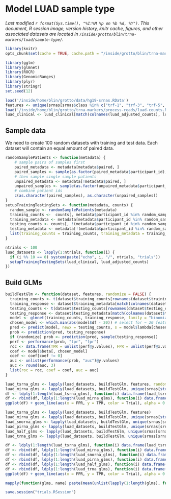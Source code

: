 # Model LUAD sample type
_Last modified `r format(Sys.time(), "%I:%M %p on %b %d, %Y")`. This document, R session image, version history, knitr cache, figures, and other associated datasets are located in `/inside/grotto/blin/trna-markers/luad/sample-type/`._

```r
library(knitr)
opts_chunk$set(cache = TRUE, cache.path = "/inside/grotto/blin/trna-markers/luad/sample-type/trials-cache/", eval = TRUE, echo = TRUE, warning = FALSE, results = FALSE, message = FALSE, autodep = TRUE, dev = "png", dpi = 300)
```

```r
library(gglm)
library(glmnet)
library(ROCR)
library(GenomicRanges)
library(plyr)
library(stringr)
set.seed(12)
```

```r
load('/inside/home/blin/grotto/data/hg19-srnas.RData')
features <- unique(srnas[srnas$class %in% c("trf-1", "trf-3", "trf-5", "actRF-3", "actRF-5", "trailer")]$tx_name)
load('/inside/home/blin/grotto/trna-markers/process-reads/luad-counts.RData')
luad_clinical <- luad_clinical[match(colnames(luad_adjusted_counts), luad_clinical$barcode), ]
```

## Sample data

We need to create 100 random datasets with training and test data. Each dataset will contain an equal amount of paired data.


```r
randomSamplePatients <- function(metadata) {
	# sample pairs of samples first
	paired_metadata <- metadata[metadata$paired, ]
	paired_samples <- sample(as.factor(paired_metadata$participant_id), nrow(paired_metadata)/2)
	# then sample single sample patients
	unpaired_metadata <- metadata[!metadata$paired, ]
	unpaired_samples <- sample(as.factor(unpaired_metadata$participant_id), nrow(unpaired_metadata)/2)
	# combine patient ids
	c(as.character(paired_samples), as.character(unpaired_samples))
}
setupTrainingTestingSets <- function(metadata, counts) {
  random_sample <- randomSamplePatients(metadata)
  training_counts <-  counts[, metadata$participant_id %in% random_sample]
  training_metadata <- metadata[metadata$participant_id %in% random_sample, ]
  testing_counts <- counts[, !(metadata$participant_id %in% random_sample)]
  testing_metadata <- metadata[!(metadata$participant_id %in% random_sample), ]
  list(training_counts = training_counts, training_metadata = training_metadata, testing_counts = testing_counts, testing_metadata = testing_metadata)
}
```

```r
ntrials <- 100
luad_datasets <- lapply(1:ntrials, function(i) {
  if (i %% 10 == 0) system(paste("echo", i, "/", ntrials, "trials"))
  setupTrainingTestingSets(luad_clinical, luad_adjusted_counts)
})
```

## Build GLMs

```r
buildTestGlm <- function(dataset, features, randomize = FALSE) {
  training_counts <- t(dataset$training_counts[rownames(dataset$training_counts) %in% features, ])
  training_response <- dataset$training_metadata[match(colnames(dataset$training_counts), dataset$training_metadata$barcode), ]$sample_type
  testing_counts <- t(dataset$testing_counts[rownames(dataset$testing_counts) %in% features, ])
  testing_response <- dataset$testing_metadata[match(colnames(dataset$testing_counts), dataset$testing_metadata$barcode), ]$sample_type
  model <- glmnet(training_counts, training_response, family = "binomial")
  chosen_model <- which.min(abs(model$df - 20)) # select for ~ 20 features)
  pred <- predict(model, newx = testing_counts, s = model$lambda[chosen_model])
  prob <- prediction(pred, testing_response)
  if (randomize) prob <- prediction(pred, sample(testing_response))
  perf <- performance(prob, "tpr", "fpr")
  roc <- data.frame(TPR = unlist(perf@y.values), FPR = unlist(perf@x.values))
  coef <- model$beta[, chosen_model]
  coef <- coef[coef != 0]
  auc <- unlist(performance(prob, "auc")@y.values)
  auc <- round(auc, 3)
  list(roc = roc, coef = coef, auc = auc)
}
```

```r
luad_tsrna_glms <- lapply(luad_datasets, buildTestGlm, features, randomize = TRUE)
luad_mirna_glms <- lapply(luad_datasets, buildTestGlm, unique(srnas[str_detect(srnas$class, "mi")]$tx_name), randomize = TRUE)
df <- ldply(1:length(luad_tsrna_glms), function(i) data.frame(luad_tsrna_glms[[i]]$roc, Trial = as.factor(paste0(i, " (AUC = ", luad_tsrna_glms[[i]]$auc, ")")), Class = "tsRNA"))
df <- rbind(df, ldply(1:length(luad_mirna_glms), function(i) data.frame(luad_mirna_glms[[i]]$roc, Trial = as.factor(paste0(i, " (AUC = ", luad_mirna_glms[[i]]$auc, ")")), Class = "miRNA")))
ggplot(df) + geom_line(aes(x = FPR, y = TPR, color = Trial), alpha = 0.3) + geom_abline(intercept = 0, slope = 1, colour = "gray") + ylab("TPR") + xlab("FPR") + facet_wrap(~ Class) + guides(color = FALSE)
```


```r
luad_tsrna_glms <- lapply(luad_datasets, buildTestGlm, features)
luad_mirna_glms <- lapply(luad_datasets, buildTestGlm, unique(srnas[str_detect(srnas$class, "mi")]$tx_name))
luad_snorna_glms <- lapply(luad_datasets, buildTestGlm, unique(srnas[srnas$class == "snoRNA"]$tx_name))
luad_pirna_glms <- lapply(luad_datasets, buildTestGlm, unique(srnas[srnas$class == "piRNA"]$tx_name))
luad_half_glms <- lapply(luad_datasets, buildTestGlm, unique(srnas[srnas$class %in% c("fivehalf", "threehalf")]$tx_name))
luad_trna_glms <- lapply(luad_datasets, buildTestGlm, unique(srnas[srnas$class == "tRNA"]$tx_name))
```

```r
df <- ldply(1:length(luad_tsrna_glms), function(i) data.frame(luad_tsrna_glms[[i]]$roc, Trial = as.factor(paste0(i, " (AUC = ", luad_tsrna_glms[[i]]$auc, ")")), Class = "tsRNA"))
df <- rbind(df, ldply(1:length(luad_mirna_glms), function(i) data.frame(luad_mirna_glms[[i]]$roc, Trial = as.factor(paste0(i, " (AUC = ", luad_mirna_glms[[i]]$auc, ")")), Class = "miRNA")))
df <- rbind(df, ldply(1:length(luad_snorna_glms), function(i) data.frame(luad_snorna_glms[[i]]$roc, Trial = as.factor(paste0(i, " (AUC = ", luad_snorna_glms[[i]]$auc, ")")), Class = "snoRNA")))
df <- rbind(df, ldply(1:length(luad_pirna_glms), function(i) data.frame(luad_pirna_glms[[i]]$roc, Trial = as.factor(paste0(i, " (AUC = ", luad_pirna_glms[[i]]$auc, ")")), Class = "piRNA")))
df <- rbind(df, ldply(1:length(luad_half_glms), function(i) data.frame(luad_half_glms[[i]]$roc, Trial = as.factor(paste0(i, " (AUC = ", luad_half_glms[[i]]$auc, ")")), Class = "tRNA half")))
df <- rbind(df, ldply(1:length(luad_trna_glms), function(i) data.frame(luad_trna_glms[[i]]$roc, Trial = as.factor(paste0(i, " (AUC = ", luad_trna_glms[[i]]$auc, ")")), Class = "tRNA")))
ggplot(df) + geom_line(aes(x = FPR, y = TPR, color = Trial), alpha = 0.3) + geom_abline(intercept = 0, slope = 1, colour = "gray") + ylab("TPR") + xlab("FPR") + facet_wrap(~ Class, ncol = 3) + guides(color = FALSE)
```

```r
mapply(function(glms, name) paste(mean(unlist(lapply(1:length(glms), function(i) glms[[i]]$auc))), name), glms = list(luad_tsrna_glms, luad_mirna_glms, luad_snorna_glms, luad_pirna_glms, luad_half_glms, luad_trna_glms), name = c("tsrna", "mirna", "snorna", "pirna", "half", "trna"))
```


```r
save.session("trials.RSession")
```
